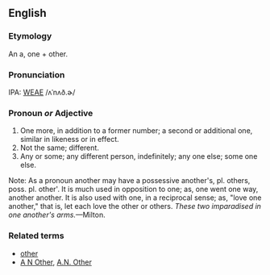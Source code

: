 ==English==
===Etymology===
An a, one + other.

===Pronunciation===
IPA: [[WEAE]] /ʌˈnʌð.ɚ/

===Pronoun ''or'' Adjective===
# One more, in addition to a former number; a second or additional one, similar in likeness or in effect.
# Not the same; different.
# Any or some; any different person, indefinitely; any one else; some one else.

Note: As a pronoun another may have a possessive another's, pl. others, poss. pl. other'. It is much used in opposition to one; as, one went one way, another another. It is also used with one, in a reciprocal sense; as, "love one another," that is, let each love the other or others. ''These two imparadised in one another's arms.''&mdash;Milton.
<!-- material copied from Webster's Revised Unabridged Dictionary (1913) -->

===Related terms===
*[[other]]
*[[A N Other]], [[A.N. Other]]